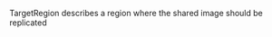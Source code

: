 <!-- Code generated from the comments of the TargetRegion struct in builder/azure/arm/config.go; DO NOT EDIT MANUALLY -->

TargetRegion describes a region where the shared image should be replicated

<!-- End of code generated from the comments of the TargetRegion struct in builder/azure/arm/config.go; -->

